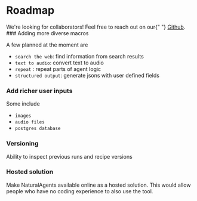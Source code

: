 
# Roadmap

<Callout type="info" emoji="ℹ️">
  We're looking for collaborators! Feel free to reach out on our{" "}
  <a className="text-blue-700"href="https://github.com/NaturalAgents/NaturalAgents">Github</a>.
</Callout>


<Steps>
### Adding more diverse macros
 
A few planned at the moment are 
- `search the web`: find information from search results
- `text to audio`: convert text to audio
- `repeat` : repeat parts of agent logic
-  `structured output`: generate jsons with user defined fields
 
### Add richer user inputs
 
Some include
- `images`
- `audio files`
- `postgres database`

### Versioning

Ability to inspect previous runs and recipe versions

### Hosted solution

Make NaturalAgents available online as a hosted solution. This would allow people who have no coding experience to also use the tool.
</Steps>
